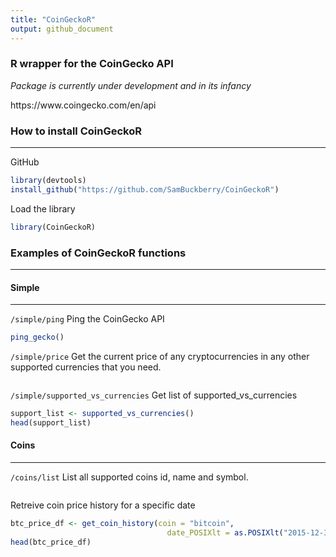 ```yaml
---
title: "CoinGeckoR"
output: github_document
---
```


### R wrapper for the CoinGecko API

*Package is currently under development and in its infancy*

https://www.coingecko.com/en/api

### How to install CoinGeckoR

---

GitHub
```r
library(devtools)
install_github("https://github.com/SamBuckberry/CoinGeckoR")
```

Load the library
```r
library(CoinGeckoR)
```

### Examples of CoinGeckoR functions

---

#### Simple  

---

`/simple/ping`
Ping the CoinGecko API
```r
ping_gecko()
```

`/simple/price`
Get the current price of any cryptocurrencies in any other supported currencies that you need.
```r

```

`/simple/supported_vs_currencies`
Get list of supported_vs_currencies  
```r
support_list <- supported_vs_currencies()
head(support_list)
```


#### Coins  

---

`/coins/list`
List all supported coins id, name and symbol.
```r

```


Retreive coin price history for a specific date
```r
btc_price_df <- get_coin_history(coin = "bitcoin",
                                   date_POSIXlt = as.POSIXlt("2015-12-31"))
head(btc_price_df)
```


